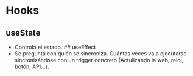 # Hooks
## useState
- Controla el estado.
## useEffect
- Se pregunta  con quién se sincroniza. Cuántas veces va a ejecutarse sincronizándose con un trigger concreto (Actulizando la web, reloj, botón, API...).
